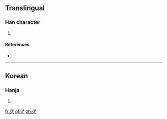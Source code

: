 ==Translingual==

===Han character===
{{Han char|rn=5|rad=乙|as=10|sn=11|four=|canj=水木弓 (EDN)|ids=⿱[[浮]][[乙]]}}

# {{defn|Han|sort=乙10}}

====References====
* {{Han ref|kx=0084.321|dkj=|dj=|hdz=|uh=3422|ud=13346|bh=|bd=}}

----

==Korean==

===Hanja===
{{ko-hanja|hangeul=뜰|rv=tteul|mr=ttŭl|y=ttul}}

# {{defn|lang=ko|sort=乙10}}

[[fr:㐢]]
[[pl:㐢]]
[[zh:㐢]]
